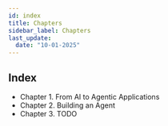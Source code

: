 ```yaml
---
id: index
title: Chapters
sidebar_label: Chapters
last_update:
  date: "10-01-2025"
---
```


## Index

- Chapter 1. From AI to Agentic Applications
- Chapter 2. Building an Agent
- Chapter 3. TODO
